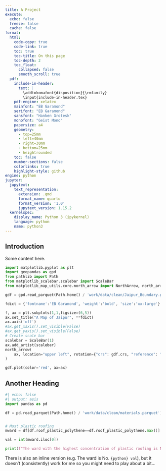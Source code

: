 ```yaml
---
title: A Project
execute:
  echo: false
  freeze: false
  cache: false 
format:
  html:
    code-copy: true
    code-link: true
    toc: true
    toc-title: On this page
    toc-depth: 2
    toc_float:
      collapsed: false
      smooth_scroll: true
  pdf:
    include-in-header:
      text: |
        \addtokomafont{disposition}{\rmfamily}
        \input{include-in-header.tex}
    pdf-engine: xelatex
    mainfont: "EB Garamond"
    serifont: "EB Garamond"
    sansfont: "Hanken Grotesk"
    monofont: "Geist Mono"
    papersize: a4
    geometry:
      - top=25mm
      - left=40mm
      - right=30mm
      - bottom=25mm
      - heightrounded
    toc: false
    number-sections: false
    colorlinks: true
    highlight-style: github
engine: python
jupyter:
  jupytext:
    text_representation:
      extension: .qmd
      format_name: quarto
      format_version: '1.0'
      jupytext_version: 1.15.2
  kernelspec:
    display_name: Python 3 (ipykernel)
    language: python
    name: python3
---
```


## Introduction

Some content here.

```python
import matplotlib.pyplot as plt
import geopandas as gpd
from pathlib import Path
from matplotlib_scalebar.scalebar import ScaleBar
from matplotlib_map_utils.core.north_arrow import NorthArrow, north_arrow

gdf = gpd.read_parquet(Path.home() / 'work/data/clean/Jaipur_Boundary.geoparquet')

fdict = {'fontname':'EB Garamond', 'weight':'bold', 'size':'xx-large'}

f, ax = plt.subplots(1,1,figsize=(6,5))
ax.set_title("A Map of Jaipur", **fdict)
ax.axis('off')
#ax.get_xaxis().set_visible(False)
#ax.get_yaxis().set_visible(False)
# Create scale bar
scalebar = ScaleBar(1)
ax.add_artist(scalebar)
north_arrow(
    ax, location="upper left", rotation={"crs": gdf.crs, "reference": "center"}
)

gdf.plot(color='red', ax=ax)
```

## Another Heading

```python
#| echo: false
#| output: asis
import pandas as pd

df = pd.read_parquet(Path.home() / 'work/data/clean/materials.parquet')


# Most plastic roofing
mward = df[df.roof_plastic_polythene==df.roof_plastic_polythene.max()].ward_no

val = int(mward.iloc[0])

print(f"The ward with the highest concentration of plastic roofing is No. {mward.iloc[0]}.")
```

There is also an inline version (e.g. The ward is No. `{python} val`), but it doesn't (consistently) work for me so you might need to play about a bit...

